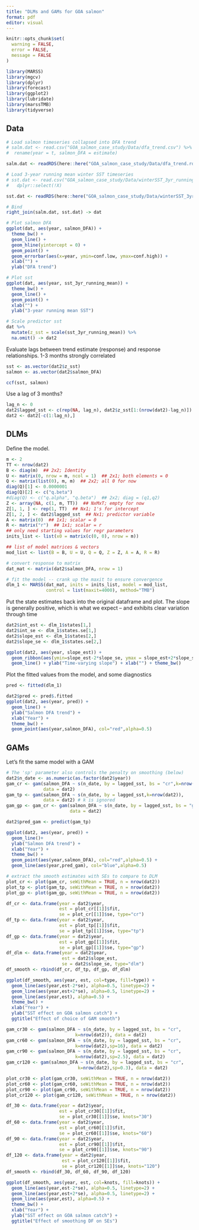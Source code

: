 ```yaml
---
title: "DLMs and GAMs for GOA salmon"
format: pdf
editor: visual
---
```


```r

knitr::opts_chunk$set(
  warning = FALSE,  
  error = FALSE,    
  message = FALSE
)

```

```r
library(MARSS)
library(mgcv)
library(dplyr)
library(forecast)
library(ggplot2)
library(lubridate)
library(marssTMB)
library(tidyverse)
```

## Data

```r
# Load salmon timeseries collapsed into DFA trend
# salm.dat <- read.csv("GOA_salmon_case_study/Data/dfa_trend.csv") %>%
#  rename(year = t, salmon_DFA = estimate)

salm.dat <- readRDS(here::here("GOA_salmon_case_study/Data/dfa_trend.rds")) 

# Load 3-year running mean winter SST timeseries
# sst.dat <- read.csv("GOA_salmon_case_study/Data/winterSST_3yr_running_mean.csv") %>%
#   dplyr::select(!X)

sst.dat <- readRDS(here::here("GOA_salmon_case_study/Data/winterSST_3yr_running_mean.rds")) 

# Bind
right_join(salm.dat, sst.dat) -> dat

# Plot salmon DFA
ggplot(dat, aes(year, salmon_DFA)) +
  theme_bw() +
  geom_line() +
  geom_hline(yintercept = 0) +
  geom_point() +
  geom_errorbar(aes(x=year, ymin=conf.low, ymax=conf.high)) +
  xlab("") +
  ylab("DFA trend")

# Plot sst
ggplot(dat, aes(year, sst_3yr_running_mean)) +
  theme_bw() +
  geom_line() +
  geom_point() +
  xlab("") +
  ylab("3-year running mean SST")

# Scale predictor sst
dat %>%
  mutate(z_sst = scale(sst_3yr_running_mean)) %>%
  na.omit() -> dat2 

```

Evaluate lags between trend estimate (response) and response relationships. 1-3 months strongly correlated

```r

sst <- as.vector(dat2$z_sst)
salmon <- as.vector(dat2$salmon_DFA)

ccf(sst, salmon)
```
Use a lag of 3 months?

```r
lag_n <- 0
dat2$lagged_sst <- c(rep(NA, lag_n), dat2$z_sst[1:(nrow(dat2)-lag_n)]) 
dat2 <- dat2[-c(1:lag_n),]
```

## DLMs
Define the model. 

```r

m <- 2
TT <- nrow(dat2)
B <- diag(m)  ## 2x2; Identity
U <- matrix(0, nrow = m, ncol = 1)  ## 2x1; both elements = 0
Q <- matrix(list(0), m, m)  ## 2x2; all 0 for now
diag(Q)[1] <- 0.0000001
diag(Q)[2] <- c("q.beta")
#diag(Q) <- c("q.alpha", "q.beta")  ## 2x2; diag = (q1,q2)
Z <- array(NA, c(1, m, TT))  ## NxMxT; empty for now
Z[1, 1, ] <- rep(1, TT)  ## Nx1; 1's for intercept
Z[1, 2, ] <- dat2$lagged_sst  ## Nx1; predictor variable
A <- matrix(0)  ## 1x1; scalar = 0
R <- matrix("r")  ## 1x1; scalar = r
## only need starting values for regr parameters
inits_list <- list(x0 = matrix(c(0, 0), nrow = m))

## list of model matrices & vectors
mod_list <- list(B = B, U = U, Q = Q, Z = Z, A = A, R = R)

# convert response to matrix
dat_mat <- matrix(dat2$salmon_DFA, nrow = 1)

# fit the model -- crank up the maxit to ensure convergence
dlm_1 <- MARSS(dat_mat, inits = inits_list, model = mod_list,
               control = list(maxit=4000), method="TMB")
```

Put the state estimates back into the original dataframe and plot. The slope is generally positive, which is what we expect – and exhibits clear variation through time

```r
dat2$int_est <- dlm_1$states[1,]
dat2$int_se <- dlm_1$states.se[1,]
dat2$slope_est <- dlm_1$states[2,]
dat2$slope_se <- dlm_1$states.se[2,]

ggplot(dat2, aes(year, slope_est)) + 
  geom_ribbon(aes(ymin=slope_est-2*slope_se, ymax = slope_est+2*slope_se), alpha=0.6) + 
  geom_line() + ylab("Time-varying slope") + xlab("") + theme_bw()
```

Plot the fitted values from the model, and some diagnostics

```r
pred <- fitted(dlm_1)

dat2$pred <- pred$.fitted
ggplot(dat2, aes(year, pred)) + 
  geom_line() + 
  ylab("Salmon DFA trend") + 
  xlab("Year") + 
  theme_bw() + 
  geom_point(aes(year,salmon_DFA), col="red",alpha=0.5)
```
## GAMs

Let's fit the same model with a GAM

```r
# The 'sp' parameter also controls the penalty on smoothing (below)
dat2$n_date <- as.numeric(as.factor(dat2$year))
gam_cr <- gam(salmon_DFA ~ s(n_date, by = lagged_sst, bs = "cr",k=nrow(dat2)), 
              data = dat2)
gam_tp <- gam(salmon_DFA ~ s(n_date, by = lagged_sst,k=nrow(dat2)), 
              data = dat2) # k is ignored
gam_gp <- gam_cr <- gam(salmon_DFA ~ s(n_date, by = lagged_sst, bs = "gp",k=nrow(dat2)), 
                        data = dat2)

dat2$pred_gam <- predict(gam_tp)

ggplot(dat2, aes(year, pred)) + 
  geom_line()+
  ylab("Salmon DFA trend") + 
  xlab("Year") + 
  theme_bw() + 
  geom_point(aes(year,salmon_DFA), col="red",alpha=0.5) + 
  geom_line(aes(year,pred_gam), col="blue",alpha=0.5)

# extract the smooth estimates with SEs to compare to DLM
plot_cr <- plot(gam_cr, seWithMean = TRUE, n = nrow(dat2))
plot_tp <- plot(gam_tp, seWithMean = TRUE, n = nrow(dat2))
plot_gp <- plot(gam_gp, seWithMean = TRUE, n = nrow(dat2))

df_cr <- data.frame(year = dat2$year, 
                    est = plot_cr[[1]]$fit, 
                    se = plot_cr[[1]]$se, type="cr")
df_tp <- data.frame(year = dat2$year, 
                    est = plot_tp[[1]]$fit, 
                    se = plot_tp[[1]]$se, type="tp")
df_gp <- data.frame(year = dat2$year, 
                    est = plot_gp[[1]]$fit, 
                    se = plot_gp[[1]]$se, type="gp")
df_dlm <- data.frame(year = dat2$year, 
                     est = dat2$slope_est, 
                     se = dat2$slope_se, type="dlm")
df_smooth <- rbind(df_cr, df_tp, df_gp, df_dlm)

ggplot(df_smooth, aes(year, est, col=type, fill=type)) + 
  geom_line(aes(year,est-2*se), alpha=0.5, linetype=2) + 
  geom_line(aes(year,est+2*se), alpha=0.5, linetype=2) + 
  geom_line(aes(year,est), alpha=0.5) + 
  theme_bw() + 
  xlab("Year") + 
  ylab("SST effect on GOA salmon catch") + 
  ggtitle("Effect of choice of GAM smooth")

gam_cr30 <- gam(salmon_DFA ~ s(n_date, by = lagged_sst, bs = "cr",
                          k=nrow(dat2)), data = dat2)
gam_cr60 <- gam(salmon_DFA ~ s(n_date, by = lagged_sst, bs = "cr",
                          k=nrow(dat2),sp=16), data = dat2)
gam_cr90 <- gam(salmon_DFA ~ s(n_date, by = lagged_sst, bs = "cr",
                          k=nrow(dat2),sp=2.5), data = dat2)
gam_cr120 <- gam(salmon_DFA ~ s(n_date, by = lagged_sst, bs = "cr",
                           k=nrow(dat2),sp=0.3), data = dat2)

plot_cr30 <- plot(gam_cr30, seWithMean = TRUE, n = nrow(dat2))
plot_cr60 <- plot(gam_cr60, seWithMean = TRUE, n = nrow(dat2))
plot_cr90 <- plot(gam_cr90, seWithMean = TRUE, n = nrow(dat2))
plot_cr120 <- plot(gam_cr120, seWithMean = TRUE, n = nrow(dat2))

df_30 <- data.frame(year = dat2$year,  
                    est = plot_cr30[[1]]$fit, 
                    se = plot_cr30[[1]]$se, knots="30")
df_60 <- data.frame(year = dat2$year,  
                    est = plot_cr60[[1]]$fit, 
                    se = plot_cr60[[1]]$se, knots="60")
df_90 <- data.frame(year = dat2$year,  
                    est = plot_cr90[[1]]$fit, 
                    se = plot_cr90[[1]]$se, knots="90")
df_120 <- data.frame(year = dat2$year,  
                     est = plot_cr120[[1]]$fit, 
                     se = plot_cr120[[1]]$se, knots="120")
df_smooth <- rbind(df_30, df_60, df_90, df_120)

ggplot(df_smooth, aes(year, est, col=knots, fill=knots)) + 
  geom_line(aes(year,est-2*se), alpha=0.5, linetype=2) + 
  geom_line(aes(year,est+2*se), alpha=0.5, linetype=2) + 
  geom_line(aes(year,est), alpha=0.5) + 
  theme_bw() + 
  xlab("Year") + 
  ylab("SST effect on GOA salmon catch") + 
  ggtitle("Effect of smoothing DF on SEs")

```
